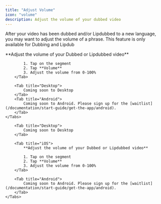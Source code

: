 ```yaml
---
title: "Adjust Volume"
icon: "volume"
description: Adjust the volume of your dubbed video
---
```


After your video has been dubbed and/or Lipdubbed to a new language, you may want to adjust the volume of a phrase.
<Note>
    This feature is only available for Dubbing and Lipdub
</Note>


<div id="ios-tab">
    <Tabs>
        <Tab title="iOS">
            **Adjust the volume of your Dubbed or Lipdubbed video**

            1. Tap on the segment
            2. Tap **Volume**
            3. Adjust the volume from 0-100%
        </Tab>

        <Tab title="Desktop">
            Coming soon to Desktop
        </Tab>
        <Tab title="Android">
            Coming soon to Android. Please sign up for the [waitlist](/documentation/start-guide/get-the-app/android).
        </Tab>
    </Tabs>
</div>

<div id="desktop-tab">
    <Tabs>
        
        <Tab title="Desktop">
            Coming soon to Desktop
        </Tab>

        <Tab title="iOS">
            **Adjust the volume of your Dubbed or Lipdubbed video**

            1. Tap on the segment
            2. Tap **Volume**
            3. Adjust the volume from 0-100%
        </Tab>

        <Tab title="Android">
            Coming soon to Android. Please sign up for the [waitlist](/documentation/start-guide/get-the-app/android).
        </Tab>
    </Tabs>
</div>
